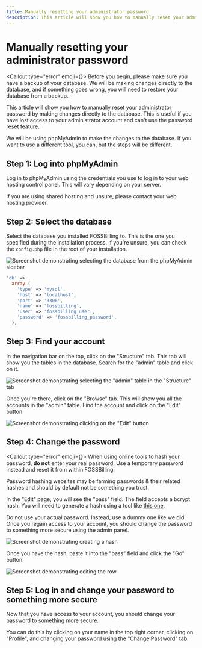 ```yaml
---
title: Manually resetting your administrator password
description: This article will show you how to manually reset your administrator password.
---
```



# <FontAwesomeIcon icon={faWrench} /> Manually resetting your administrator password

<Callout type="error" emoji={<FontAwesomeIcon icon={faHand} />}>
  Before you begin, please make sure you have a backup of your database. We will
  be making changes directly to the database, and if something goes wrong, you
  will need to restore your database from a backup.
</Callout>

This article will show you how to manually reset your administrator password by making changes directly to the database. This is useful if you have lost access to your administrator account and can't use the password reset feature.

We will be using phpMyAdmin to make the changes to the database. If you want to use a different tool, you can, but the steps will be different.

## Step 1: Log into phpMyAdmin

Log in to phpMyAdmin using the credentials you use to log in to your web hosting control panel. This will vary depending on your server.

If you are using shared hosting and unsure, please contact your web hosting provider.

## Step 2: Select the database

Select the database you installed FOSSBilling to. This is the one you specified during the installation process. If you're unsure, you can check the `config.php` file in the root of your installation.

![Screenshot demonstrating selecting the database from the phpMyAdmin sidebar](/img/guides/admin-manual-reset/pma_db.png)

```php {6}
'db' =>
  array (
    'type' => 'mysql',
    'host' => 'localhost',
    'port' => '3306',
    'name' => 'fossbilling',
    'user' => 'fossbilling_user',
    'password' => 'fossbilling_password',
  ),
```

## Step 3: Find your account

In the navigation bar on the top, click on the "Structure" tab. This tab will show you the tables in the database. Search for the "admin" table and click on it.

![Screenshot demonstrating selecting the "admin" table in the "Structure" tab](/img/guides/admin-manual-reset/pma_table.png)

Once you're there, click on the "Browse" tab. This will show you all the accounts in the "admin" table. Find the account and click on the "Edit" button.

![Screenshot demonstrating clicking on the "Edit" button](/img/guides/admin-manual-reset/pma_row.png)

## Step 4: Change the password

<Callout type="error" emoji={<FontAwesomeIcon icon={faHand} />}>
  When using online tools to hash your password, **do not** enter your real password. Use a temporary password instead and reset it from within FOSSBilling.

  Password hashing websites may be farming passwords & their related hashes and should by default not be something you trust.
</Callout>

In the "Edit" page, you will see the "pass" field. The field accepts a bcrypt hash. You will need to generate a hash using a tool like [this one](https://www.browserling.com/tools/bcrypt).

Do not use your actual password. Instead, use a dummy one like we did. Once you regain access to your account, you should change the password to something more secure using the admin panel.

![Screenshot demonstrating creating a hash](/img/guides/admin-manual-reset/bcrypt.png)

Once you have the hash, paste it into the "pass" field and click the "Go" button.

![Screenshot demonstrating editing the row](/img/guides/admin-manual-reset/pma_edit.png)

## Step 5: Log in and change your password to something more secure

Now that you have access to your account, you should change your password to something more secure.

You can do this by clicking on your name in the top right corner, clicking on "Profile", and changing your password using the "Change Password" tab.
